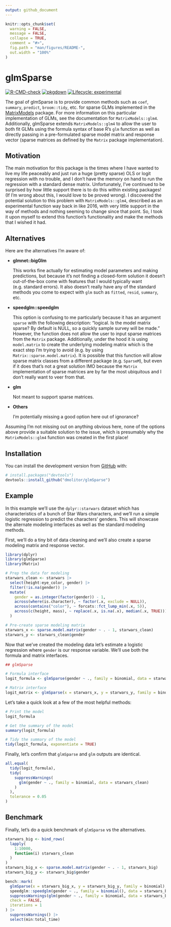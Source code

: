 ```yaml
---
output: github_document
---
```


<!-- README.md is generated from README.Rmd. Please edit that file -->

```r
knitr::opts_chunk$set(
  warning = FALSE, 
  message = FALSE,
  collapse = TRUE,
  comment = "#>",
  fig.path = "man/figures/README-",
  out.width = "100%"
)
```

# glmSparse

<!-- badges: start -->
[![R-CMD-check](https://github.com/dmolitor/glmSparse/workflows/R-CMD-check/badge.svg)](https://github.com/dmolitor/glmSparse/actions)
[![pkgdown](https://github.com/dmolitor/glmSparse/workflows/pkgdown/badge.svg)](https://github.com/dmolitor/glmSparse/actions)
[![Lifecycle: experimental](https://img.shields.io/badge/lifecycle-experimental-orange.svg)](https://lifecycle.r-lib.org/articles/stages.html#experimental)
<!-- badges: end -->

The goal of glmSparse is to provide common methods such as `coef`, `summary`,
`predict`, `broom::tidy`, etc. for sparse GLMs implemented in the
[MatrixModels](https://cran.r-project.org/web/packages/MatrixModels/index.html) 
package. For more information on this particular implementation of GLMs,
see the documentation for `MatrixModels::glm4`. Additionally, glmSparse extends
`MatrixModels::glm4` to allow the user to both fit GLMs using the formula syntax 
of base R's `glm` function as well as directly passing in a pre-formulated 
sparse model matrix and response vector (sparse matrices as defined by the 
`Matrix` package implementation).

## Motivation

The main motivation for this package is the times where I have wanted to live my
life peaceably and just run a huge (pretty sparse) OLS or logit regression with 
no trouble, and I don't have the memory on hand to run the regression with a
standard dense matrix. Unfortunately, I've continued to be surprised by how 
little support there is to do this within existing packages! (If I'm wrong about
this, I would love to be proved wrong). I discovered the potential solution to 
this problem with `MatrixModels::glm4`, described as an experimental function 
way back in like 2016, with very little support in the way of methods and
nothing seeming to change since that point. So, I took it upon myself to extend
this function's functionality and make the methods that I wished it had.

## Alternatives

Here are the alternatives I'm aware of:

- **glmnet::bigGlm**
  
  This works fine actually for estimating model parameters and making 
  predictions, but because it's not finding a closed-form solution it doesn't 
  out-of-the-box come with features that I would typically want (e.g. standard 
  errors). It also doesn't really have any of the standard methods you come to
  expect with `glm` such as `fitted`, `resid`, `summary`, etc.
  
- **speedglm::speedglm**
  
  This option is confusing to me particularly because it has an argument
  `sparse` with the following description: "logical. Is the model matrix 
  sparse? By default is NULL, so a quickly sample survey will be made."
  However, the function does not allow the user to input sparse matrices from
  the `Matrix` package. Additionally, under the hood it is using `model.matrix`
  to create the underlying modeling matrix which is the exact step I'm trying
  to avoid (e.g. by using `Matrix::sparse.model.matrix`). It is possible that
  this function will allow sparse matrix classes from a different package
  (e.g. `SparseM`), but even if it does that's not a great solution IMO 
  because the `Matrix` implementation of sparse matrices are by far the most 
  ubiquitous and I don't really want to veer from that.

- **glm**
  
  Not meant to support sparse matrices.
  
- **Others**

  I'm potentially missing a good option here out of ignorance?
   
Assuming I'm not missing out on anything obvious here, none of the options above
provide a suitable solution to the issue, which is presumably why the
`MatrixModels::glm4` function was created in the first place!

## Installation

You can install the development version from [GitHub](https://github.com/) with:

``` r
# install.packages("devtools")
devtools::install_github("dmolitor/glmSparse")
```

## Example

In this example we'll use the `dplyr::starwars` dataset which has
characteristics of a bunch of Star Wars characters, and we'll run a simple
logistic regression to predict the characters' genders. This will showcase the 
alternate modeling interfaces as well as the standard modeling methods.

First, we'll do a tiny bit of data cleaning and we'll also create a sparse
modeling matrix and response vector.
```r
library(dplyr)
library(glmSparse)
library(Matrix)

# Prep the data for modeling
starwars_clean <- starwars |>
  select(height:eye_color, gender) |>
  filter(!is.na(gender)) |>
  mutate(
    gender = as.integer(factor(gender)) - 1,
    across(where(is.character), ~ factor(.x, exclude = NULL)),
    across(contains("color"), ~ forcats::fct_lump_min(.x, 5)),
    across(c(height, mass), ~ replace(.x, is.na(.x), median(.x, TRUE)))
  )

# Pre-create sparse modeling matrix
starwars_x <- sparse.model.matrix(gender ~ . - 1, starwars_clean)
starwars_y <- starwars_clean$gender
```

Now that we've created the modeling data let's estimate a logistic regression
where `gender` is our response variable. We'll use both the formula and matrix
interfaces.
```r
## glmSparse

# Formula interface
logit_formula <- glmSparse(gender ~ ., family = binomial, data = starwars_clean)

# Matrix interface
logit_matrix <- glmSparse(x = starwars_x, y = starwars_y, family = binomial)
```

Let's take a quick look at a few of the most helpful methods:
```r
# Print the model
logit_formula

# Get the summary of the model
summary(logit_formula)

# Tidy the summary of the model
tidy(logit_formula, exponentiate = TRUE)
```

Finally, let's confirm that `glmSparse` and `glm` outputs are identical.
```r
all.equal(
  tidy(logit_formula),
  tidy(
    suppressWarnings(
      glm(gender ~ ., family = binomial, data = starwars_clean)
    )
  ),
  tolerance = 0.05
)
```

## Benchmark

Finally, let's do a quick benchmark of `glmSparse` vs the alternatives.
```r
starwars_big <- bind_rows(
  lapply(
    1:10000,
    function(i) starwars_clean
  )
)
starwars_big_x <- sparse.model.matrix(gender ~ . - 1, starwars_big)
starwars_big_y <- starwars_big$gender

bench::mark(
  glmSparse(x = starwars_big_x, y = starwars_big_y, family = binomial),
  speedglm::speedglm(gender ~ ., family = binomial(), data = starwars_big),
  suppressWarnings(glm(gender ~ ., family = binomial, data = starwars_big)),
  check = FALSE, 
  iterations = 1
) |>
  suppressWarnings() |>
  select(min:total_time)
```
